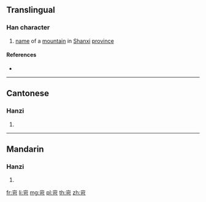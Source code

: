 ==Translingual==

===Han character===
{{Han char|rn=46|rad=山|as=05|sn=8|four=22621|canj=UMNR|ids=⿱山可}}

# [[name]] of a [[mountain]] in [[Shanxi]] [[province]]

====References====
* {{Han ref|kx=0309.020|dkj=07968|dj=0608.290|hdz=10765.200|uh=5CA2|ud=23714|bh=CC65|bd=52325}}

----

==Cantonese==

===Hanzi===
{{yue-hanzi|jyut=[[ho2]]|y=ho2}}

# {{defn|lang=yue|sort=山05}}

----

==Mandarin==

===Hanzi===
{{cmn-hanzi|pin=[[kě]] ([[ke3]])|wg=k'o<sup>3</sup>}}

# {{defn|lang=cmn|sort=山05}}

[[fr:岢]]
[[li:岢]]
[[mg:岢]]
[[pl:岢]]
[[th:岢]]
[[zh:岢]]